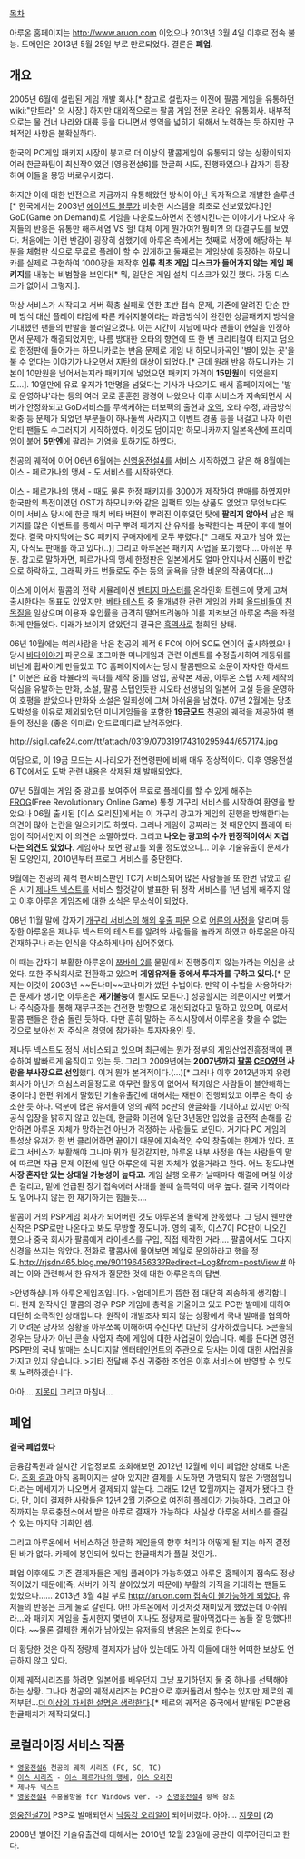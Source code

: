 [[목차]]

아루온 홈페이지는 http://www.aruon.com 이었으나 2013년 3월 4일 이후로 접속 불능. 도메인은 2013년 5월 25일 부로 만료되었다. 결론은 '''폐업'''.

== 개요 ==
2005년 6월에 설립된 게임 개발 회사.[* 참고로 설립자는 이전에 팔콤 게임을 유통하던 wiki:"만트라" 의 사장.] 하지만 대외적으로는 팔콤 게임 전문 온라인 유통회사. 내부적으로는 물 건너 나라와 대륙 등을 다니면서 영역을 넓히기 위해서 노력하는 듯 하지만 구체적인 사항은 불확실하다.

한국의 PC게임 패키지 시장이 붕괴로 더 이상의 팔콤게임이 유통되지 않는 상황이되자 여러 한글화팀이 최신작이였던 [영웅전설6]를 한글화 시도, 진행하였으나 갑자기 등장하여 이들을 몽땅 버로우시켰다.

하지만 이에 대한 반전으로 지금까지 유통해왔던 방식이 아닌 독자적으로 개발한 솔루션[* 한국에서는 2003년 [[에이션트 블루]]가 비슷한 시스템을 최초로 선보였었다.]인 GoD(Game on Demand)로 게임을 다운로드하면서 진행시킨다는 이야기가 나오자 유져들의 반응은 유통만 해주세염 VS 헐! 대체 이게 뭔가여?! 뭥미?! 의 대결구도를 보였다. 처음에는 이런 반감이 굉장히 심했기에 아루온 측에서는 첫째로 서장에 해당하는 부분을 체험판 식으로 무료로 플레이 할 수 있게하고 둘째로는 게임상에 등장하는 하모니카를 실제로 구현하여 1000장을 제작후 '''인류 최초 게임 디스크가 들어가지 않는 게임 패키지'''를 내놓는 비범함을 보인다[* 뭐, 일단은 게임 설치 디스크가 있긴 했다. 가동 디스크가 없어서 그렇지.]. 

막상 서비스가 시작되고 서버 확충 실패로 인한 초반 접속 문제, 기존에 알려진 단순 판매 방식 대신 플레이 타임에 따른 캐쉬지불이라는 과금방식이 완전한 싱글패키지 방식을 기대했던 팬들의 반발을 불러일으켰다. 이는 시간이 지남에 따라 팬들이 현실을 인정하면서 문제가 해결되었지만, 나름 방대한 오타의 향연에 또 한 번 크리티컬이 터지고 덤으로 한정판에 들어가는 하모니카로는 반음 문제로 게임 내 하모니카곡인 '별이 있는 곳'을 불 수 없다는 이야기가 나오면서 지탄의 대상이 되었다.[* 근데 원래 반음 하모니카는 기본이 10만원을 넘어서는지라 패키지에 넣었으면 패키지 가격이 '''15만원'''이 되었을지도...]. 10일만에 유료 유저가 1만명을 넘었다는 기사가 나오기도 해서 홈페이지에는 '발로 운영하냐'라는 등의 여러 모로 훈훈한 광경이 나왔으나 이후 서비스가 지속되면서 서버가 안정화되고 GoD서비스를 무색케하는 터보팩의 출현과 [[오역]], 오타 수정, 과금방식 확충 등 문제가 되었던 부분들이 하나둘씩 사라지고 이벤트 경품 등을 내걸고 나자 이런 안티 팬들도 수그러지기 시작하였다. 이것도 덤이지만 하모니카까지 일본옥션에 프리미엄이 붙어 '''5만엔'''에 팔리는 기염을 토하기도 하였다.

천공의 궤적에 이어 06년 6월에는 [[신영웅전설4]]를 서비스 시작하였고 같은 해 8월에는 이스 - 페르가나의 맹세 - 도 서비스를 시작하였다.

이스 - 페르가나의 맹세 - 때도 물론 한정 패키지를 3000개 제작하여 판매를 하였지만 한국판의 특전이였던 OST가 하모니카와 같은 임팩트 있는 상품도 없었고 무엇보다도 이미 서비스 당시에 한글 패치 베타 버젼이 뿌려진 이후였던 탓에 '''팔리지 않아서''' 남은 패키지를 많은 이벤트를 통해서 마구 뿌려 패키지 산 유저를 농락한다는 파문이 후에 벌어졌다. 결국 마지막에는 SC 패키지 구매자에게 모두 뿌렸다.[* 그래도 재고가 남아 있는지, 아직도 판매를 하고 있다(..)] 그리고 아루온은 패키지 사업을 포기했다…. 아쉬운 부분. 참고로 말하자면, 페르가나의 맹세 한정판은 일본에서도 얼마 안지나서 신품이 반값으로 하락하고, 그래픽 카드 번들로도 주는 등의 굴욕을 당한 비운의 작품이다(...)

이스에 이어서 팔콤의 전략 시뮬레이션 [[밴티지 마스터]]를 온라인화 트렌드에 맞게 고쳐 출시한다는 목표도 있었지만, [[베타 테스트]] 중 몰개념한 관련 게임의 카페 [[올드비]]들이 [[친목질]]을 일삼으며 이용자 유입률을 급격히 떨어뜨려놓아 이를 지켜보던 아루온 측을 좌절하게 만들었다. 미래가 보이지 않았던지 결국은 [[흑역사]]로 철회된 상태.

06년 10월에는 여러사람을 낚은 천공의 궤적 6 FC에 이어 SC도 연이어 출시하였으나 당시 [[바다이야기]] 파문으로 조그마한 미니게임과 관련 이벤트를 수정출시하여 게등위를 비난에 휩싸이게 만들었고 TC 홈페이지에서는 당시 팔콤팬으로 소문이 자자한 하세드[* 이분은 요즘 타뷸라의 늑대를 제작 중]를 영입, 공략본 제공, 아루온 스텝 자체 제작의 덕심을 유발하는 만화, 소설, 팔콤 스텝인듯한 시오타 선생님의 일본어 교실 등을 운영하여 호평을 받았으나 만화와 소설은 일회성에 그쳐 아쉬움을 남겼다. 07년 2월에는 당초 도박성을 이유로 제외되었던 미니게임들을 포함한 '''19금모드''' 천공의 궤적을 제공하여 팬들의 정신을 (좋은 의미로) 안드로메다로 날려주었다.

http://sigil.cafe24.com/tt/attach/0319/070319174310295944/657174.jpg

여담으로, 이 19금 모드는 시나리오가 전연령판에 비해 매우 정상적이다. 이후 영웅전설6 TC에서도 도박 관련 내용은 삭제된 채 발매되었다.

07년 5월에는 게임 중 광고를 보여주어 무료로 플레이를 할 수 있게 해주는 [[FROG]](Free Revolutionary Online Game) 통칭 개구리 서비스를 시작하여 환영을 받았으나 06월 출시된 [이스 오리진]에서는 이 개구리 광고가 게임의 진행을 방해한다는 의견이 많아 논란을 일으키기도 하였다. 그러나 게임이 공짜라는 것 때문인지 플레이 타임이 적어서인지 이 의견은 소멸하였다. 그리고 '''나오는 광고의 수가 한정적이여서 지겹다는 의견도 있었다'''. 게임하다 보면 광고를 외울 정도였으니...
이후 기술유출이 문제가 된 모양인지, 2010년부터 프로그 서비스를 중단한다. 

9월에는 천공의 궤적 팬서비스판인 TC가 서비스되어 많은 사람들을 또 한번 낚았고 같은 시기 [[제나두 넥스트]]를 서비스 할것같이 발표한 뒤 정작 서비스를 1년 넘게 해주지 않고 이후 아루온 게임즈에 대한 소식은 무소식이 되었다.

08년 11월 말에 갑자기 [http://www.asiatoday.co.kr/news/view_news.asp?seq=184834 개구리 서비스의 해외 유출 파문] 으로 [[어른의 사정]]을 알리며 등장한 아루온은 제나두 넥스트의 테스트를 알려와 사람들을 놀라게 하였고 아루온은 아직 건재하구나 라는 인식을 약소하게나마 심어주었다. 

이 때는 갑자기 부활한 아루온이 [[쯔바이 2]]를 물밑에서 진행중이지 않는가라는 의심을 샀었다. 또한 주식회사로 전환하고 있으며 '''게임유저들 중에서 투자자를 구하고 있다.'''[* 문제는 이것이 2003년 ~~돈나미~~코나미가 썼던 수법이다. 만약 이 수법을 사용하다가 큰 문제가 생기면 아루온은 '''재기불능'''이 될지도 모른다.] 성공할지는 의문이지만 어쨌거나 주식증자를 통해 재무구조는 건전한 방향으로 개선되었다고 말하고 있으며, 이로서 팔콤 팬들은 한숨 돌린 듯하다. 다만 흔히 말하는 주식시장에서 아루온을 찾을 수 없는 것으로 보아선 저 주식은 경영에 참가하는 투자자용인 듯.

제나두 넥스트도 정식 서비스되고 있으며 최근에는 뭔가 정부의 게임산업진흥정책에 편승하여 발빠르게 움직이고 있는 듯. 그리고 2009년에는 '''2007년까지 [[팔콤]] [[CEO]]였던 사람을 부사장으로 선임'''했다. 이거 뭔가 본격적이다.(…)[* 그러나 이후 2012년까지 유령회사가 아닌가 의심스러울정도로 아무런 활동이 없어서 적지않은 사람들이 불안해하는 중이다.] 한편 위에서 말했던 기술유출건에 대해서는 재판이 진행되었고 아루온 측이 승소한 듯 하다. 덕분에 많은 유저들이 영의 궤적 pc판의 한글화를 기대하고 있지만 아직 공식 입장을 밝히지 않고 있는데, 한글화 이전에 일단 3년동안 입었을 금전적 손해를 감안하면 아루온 자체가 망하는건 아닌가 걱정하는 사람들도 보인다. 거기다 PC 게임의 특성상 유저가 한 번 클리어하면 끝이기 때문에 지속적인 수익 창출에는 한계가 있다. 프로그 서비스가 부활해야 그나마 뭐가 될것같지만, 아루온 내부 사정을 아는 사람들의 말에 따르면 자금 문제 이전에 일단 아루온에 직원 자체가 없을거라고 한다. 어느 정도냐면 '''사장 혼자만 있는 상태일 가능성이 높다고.''' 게임 실행 오류가 날때마다 해결에 며칠 이상은 걸리고, 밑에 언급된 장기 접속에러 사태를 볼때 설득력이 매우 높다. 결국 기적이라도 일어나지 않는 한 재기하기는 힘들듯….

팔콤이 거의 PSP게임 회사가 되어버린 것도 아루온의 몰락에 한몫했다. 그 당시 웬만한 신작은 PSP로만 나온다고 봐도 무방할 정도니까. 영의 궤적, 이스7이 PC판이 나오긴 했으나 중국 회사가 팔콤에게 라이센스를 구입, 직접 제작한 거라…. 팔콤에서도 그다지 신경을 쓰지는 않았다. 전화로 팔콤사에 물어보면 메일로 문의하라고 했을 정도.[[http://rjsdn465.blog.me/90119645633?Redirect=Log&from=postView #]] 아래는 이와 관련해서 한 유저가 질문한 것에 대한 아루온측의 답변. 

>안녕하십니까 아루온게임즈입니다.
>업데이트가 뜸한 점 대단히 죄송하게 생각합니다. 현재 원작사인 팔콤의 경우 PSP 게임에 총력을 기울이고 있고 PC판 발매에 대하여 대단히 소극적인 상태입니다. 원작이 개발조차 되지 않는 상황에서 국내 발매를 협의하기 어려운 당사의 상황을 아무쪼록 이해하여 주신다면 대단히 감사하겠습니다.
>콘솔의 경우는 당사가 아닌 콘솔 사업자 측에 게임에 대한 사업권이 있습니다. 예를 든다면 영전 PSP판의 국내 발매는 소니디지탈 엔터테인먼트의 주관으로 당사는 이에 대한 사업권을 가지고 있지 않습니다. 
>기타 전달해 주신 귀중한 조언은 이후 서비스에 반영할 수 있도록 노력하겠습니다.

아아…. [[지못미]] 그리고 마침내…

== 폐업 ==

'''결국 폐업했다''' 

금융감독원과 실시간 기업정보로 조회해보면 2012년 12월에 이미 폐업한 상태로 나온다. [http://www.kisreport.com/kisreport.asp?s=SR04201&upchecd=688671 조회 결과] 아직 홈페이지는 살아 있지만 결제를 시도하면 가맹되지 않은 가맹점입니다.라는 메세지가 나오면서 결제되지 않는다. 그래도 12년 12월까지는 결제가 됐다고 한다. 단, 이미 결제한 사람들은 12년 2월 기준으로 여전히 플레이가 가능하다. 그리고 아직까지는 무료충전소에서 받은 아루로 결재가 가능하다. 사실상 아루온 서비스를 즐길 수 있는 마지막 기회인 셈.

그리고 아루온에서 서비스하던 한글화 게임들의 향후 처리가 어떻게 될 지는 아직 결정된 바가 없다. 카페에 봉인되어 있다는 한글패치가 풀릴 것인가..

폐업 이후에도 기존 결제자들은 게임 플레이가 가능하였고 아루온 홈페이지 접속도 정상적이었기 때문에(즉, 서버가 아직 살아있었기 때문에) 부활의 기적을 기대하는 팬들도 있었으나…… 2013년 3월 4일 부로 [[http://aruon.com 접속이 불가능하게 되었다.]]
유저들의 반응은 크게 둘로 갈린다. 아!! 아루온에서 이것저것 재미있게 했었는데 아쉬워라...와 패키지 게임을 출시한지 몇년이 지나도 정량제로 팔아먹겠다는 놈들 잘 망했다!!이다. ~~물론 결제한 캐쉬가 남아있는 유저들의 반응은 논외로 한다~~

더 황당한 것은 아직 정량제 결제자가 남아 있는데도 아직 이들에 대한 어떠한 보상도 언급하지 않고 있다.

이제 궤적시리즈를 하려면 일본어를 배우던지  그냥 포기하던지 둘 중 하나를 선택해야 하는 상황. 그나마 천공의 궤적시리즈는 PC판으로 후커돌려서 할수는 있지만 제로의 궤적부턴...[[더 이상의 자세한 설명은 생략한다]].[* 제로의 궤적은 중국에서 발매된 PC판용 한글패치가 제작되었다.]

== 로컬라이징 서비스 작품 ==
 * [[영웅전설6]] 천공의 궤적 시리즈 (FC, SC, TC)
 * [[이스 시리즈]] - [[이스 페르가나의 맹세]], [[이스 오리진]]
 * 제나두 넥스트
 * [[영웅전설4]] 주홍물방울 for Windows ver. -> [[신영웅전설4]] 항목 참조

[[영웅전설7]]이 PSP로 발매되면서 [[낙동강 오리알]]이 되어버렸다. 아아…. [[지못미]] (2)
 
2008년 벌어진 기술유출건에 대해서는 2010년 12월 23일에 공판이 이루어진다고 한다.


